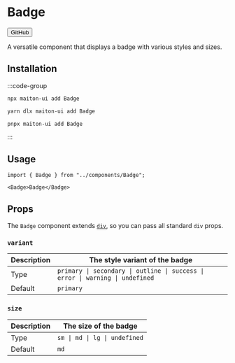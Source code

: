 
# Badge

<Button href="https://github.com/builders-garden/maiton-ui/blob/main/components/Badge.tsx">GitHub</Button>

A versatile component that displays a badge with various styles and sizes.

## Installation

:::code-group

```bash [npm]
npx maiton-ui add Badge
```

```bash [yarn]
yarn dlx maiton-ui add Badge
```

```bash [pnpm]
pnpx maiton-ui add Badge
```

:::

## Usage

```tsx
import { Badge } from "../components/Badge";
```

```tsx
<Badge>Badge</Badge>
```

## Props

The `Badge` component extends [`div`](https://developer.mozilla.org/en-US/docs/Web/HTML/Element/div), so you can pass all standard `div` props.

### `variant`

| Description | The style variant of the badge                                                |
|-------------|------------------------------------------------------------------------------ |
| Type        | `primary \| secondary \| outline \| success \| error \| warning \| undefined` |
| Default     | `primary`                                                                     |

### `size`

| Description | The size of the badge         |
|-------------|------------------------------ |
| Type        | `sm \| md \| lg \| undefined` |
| Default     | `md`                          |
